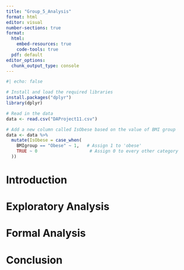 ```yaml
---
title: "Group_5_Analysis"
format: html
editor: visual
number-sections: true
format: 
  html:
    embed-resources: true
    code-tools: true
  pdf: default
editor_options: 
  chunk_output_type: console
---
```



```r
#| echo: false

# Install and load the required libraries
install.packages("dplyr")
library(dplyr)             

# Read in the data
data <- read.csv("DAProject11.csv")

# Add a new column called IsObese based on the value of BMI group
data <- data %>%
  mutate(IsObese = case_when(
    BMIgroup == "Obese" ~ 1,   # Assign 1 to 'obese'
    TRUE ~ 0                    # Assign 0 to every other category
  ))
```


# Introduction {#sec-intro}


# Exploratory Analysis {#sec-exp}

# Formal Analysis {#sec-formal}

# Conclusion {#sec-con}
